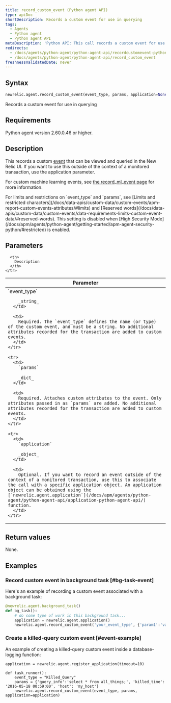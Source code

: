```yaml
---
title: record_custom_event (Python agent API)
type: apiDoc
shortDescription: Records a custom event for use in querying
tags:
  - Agents
  - Python agent
  - Python agent API
metaDescription: 'Python API: This call records a custom event for use in querying.'
redirects:
  - /docs/agents/python-agent/python-agent-api/recordcustomevent-python-agent-api
  - /docs/agents/python-agent/python-agent-api/record_custom_event
freshnessValidatedDate: never
---
```


## Syntax

```py
newrelic.agent.record_custom_event(event_type, params, application=None)
```

Records a custom event for use in querying

## Requirements

Python agent version 2.60.0.46 or higher.

## Description

This records a custom [event](/docs/data-apis/understand-data/new-relic-data-types/#event-data) that can be viewed and queried in the New Relic UI. If you want to use this outside of the context of a monitored transaction, use the application parameter.

For custom machine learning events, see [the record_ml_event page](/docs/apm/agents/python-agent/python-agent-api/recordmlevent-python-agent-api) for more information.

<Callout variant="important">
  For limits and restrictions on `event_type` and `params`, see [Limits and restricted characters](/docs/data-apis/custom-data/custom-events/apm-report-custom-events-attributes/#limits) and [Reserved words](/docs/data-apis/custom-data/custom-events/data-requirements-limits-custom-event-data/#reserved-words).
</Callout>

<Callout variant="important">
  This setting is disabled when [High Security Mode](/docs/apm/agents/python-agent/getting-started/apm-agent-security-python/#restricted) is enabled.
</Callout>

## Parameters

<table>
  <thead>
    <tr>
      <th width="25%">
        Parameter
      </th>

      <th>
        Description
      </th>
    </tr>
  </thead>

  <tbody>
    <tr>
      <td>
        `event_type`

        _string_
      </td>

      <td>
        Required. The `event_type` defines the name (or type) of the custom event, and must be a string. No additional attributes recorded for the transaction are added to custom events.
      </td>
    </tr>

    <tr>
      <td>
        `params`

        _dict_
      </td>

      <td>
        Required. Attaches custom attributes to the event. Only attributes passed in as `params` are added. No additional attributes recorded for the transaction are added to custom events.
      </td>
    </tr>

    <tr>
      <td>
        `application`

        _object_
      </td>

      <td>
        Optional. If you want to record an event outside of the context of a monitored transaction, use this to associate the call with a specific application object. An application object can be obtained using the [`newrelic.agent.application`](/docs/apm/agents/python-agent/python-agent-api/application-python-agent-api/) function.
      </td>
    </tr>
  </tbody>
</table>

## Return values

None.

## Examples

### Record custom event in background task [#bg-task-event]

Here's an example of recording a custom event associated with a background task:

```py
@newrelic.agent.background_task() 
def bg_task(): 
    # do some type of work in this background task...
    application = newrelic.agent.application()
    newrelic.agent.record_custom_event('your_event_type', {'param1':'value1'}, application)
```

### Create a killed-query custom event [#event-example]

An example of creating a killed-query custom event inside a database-logging function:

```PY
application = newrelic.agent.register_application(timeout=10)

def task_runner(): 
    event_type = "Killed_Query" 
    params = {'query_info':'select * from all_things;', 'killed_time': '2016-05-18 00:59:00', 'host': 'my_host'} 
    newrelic.agent.record_custom_event(event_type, params, application=application)
```
